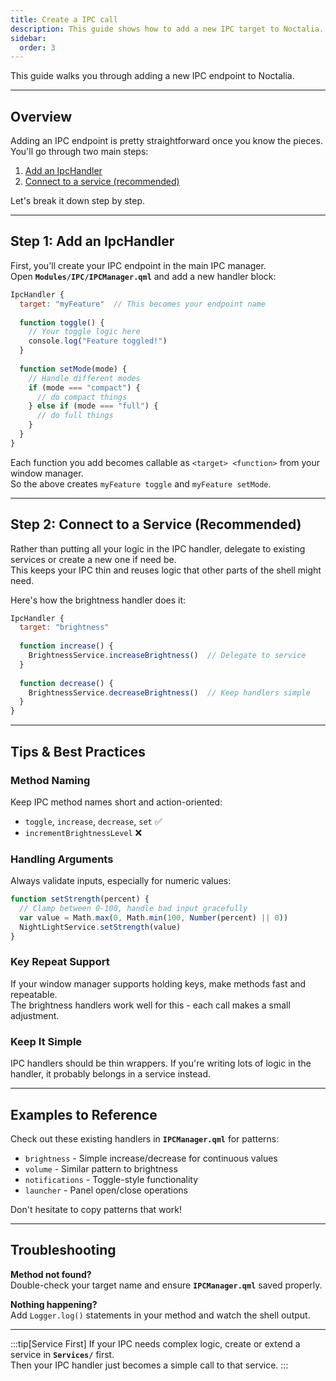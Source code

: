 ```yaml
---
title: Create a IPC call
description: This guide shows how to add a new IPC target to Noctalia.
sidebar:
  order: 3
---
```


This guide walks you through adding a new IPC endpoint to Noctalia.

---

## Overview

Adding an IPC endpoint is pretty straightforward once you know the pieces.  
You'll go through two main steps:

1. [Add an IpcHandler](#step-1-add-an-ipchandler)
2. [Connect to a service (recommended)](#step-2-connect-to-a-service-recommended)

Let's break it down step by step.

---

## Step 1: Add an IpcHandler

First, you'll create your IPC endpoint in the main IPC manager.  
Open **`Modules/IPC/IPCManager.qml`** and add a new handler block:

```qml
IpcHandler {
  target: "myFeature"  // This becomes your endpoint name
  
  function toggle() {
    // Your toggle logic here
    console.log("Feature toggled!")
  }
  
  function setMode(mode) {
    // Handle different modes
    if (mode === "compact") {
      // do compact things
    } else if (mode === "full") {
      // do full things  
    }
  }
}
```

Each function you add becomes callable as `<target> <function>` from your window manager.  
So the above creates `myFeature toggle` and `myFeature setMode`.

---

## Step 2: Connect to a Service (Recommended)

Rather than putting all your logic in the IPC handler, delegate to existing services or create a new one if need be.  
This keeps your IPC thin and reuses logic that other parts of the shell might need.

Here's how the brightness handler does it:

```qml
IpcHandler {
  target: "brightness"
  
  function increase() {
    BrightnessService.increaseBrightness()  // Delegate to service
  }
  
  function decrease() {
    BrightnessService.decreaseBrightness()  // Keep handlers simple
  }
}
```

---

## Tips & Best Practices

### Method Naming
Keep IPC method names short and action-oriented:
- `toggle`, `increase`, `decrease`, `set` ✅
- `incrementBrightnessLevel` ❌

### Handling Arguments
Always validate inputs, especially for numeric values:

```qml
function setStrength(percent) {
  // Clamp between 0-100, handle bad input gracefully
  var value = Math.max(0, Math.min(100, Number(percent) || 0))
  NightLightService.setStrength(value)
}
```

### Key Repeat Support  
If your window manager supports holding keys, make methods fast and repeatable.  
The brightness handlers work well for this - each call makes a small adjustment.

### Keep It Simple
IPC handlers should be thin wrappers. If you're writing lots of logic in the handler, it probably belongs in a service instead.

---

## Examples to Reference

Check out these existing handlers in **`IPCManager.qml`** for patterns:

- `brightness` - Simple increase/decrease for continuous values
- `volume` - Similar pattern to brightness  
- `notifications` - Toggle-style functionality
- `launcher` - Panel open/close operations

Don't hesitate to copy patterns that work!

---

## Troubleshooting

**Method not found?**  
Double-check your target name and ensure **`IPCManager.qml`** saved properly.

**Nothing happening?**  
Add `Logger.log()` statements in your method and watch the shell output.

---

:::tip[Service First]
If your IPC needs complex logic, create or extend a service in **`Services/`** first.  
Then your IPC handler just becomes a simple call to that service.
:::